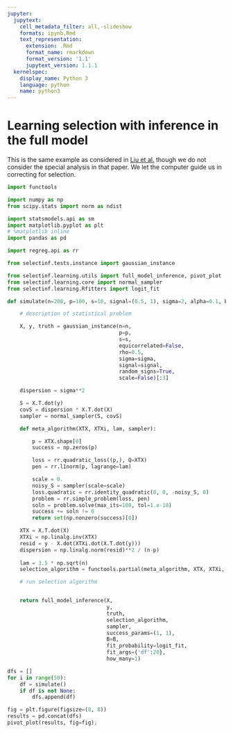 ```yaml
---
jupyter:
  jupytext:
    cell_metadata_filter: all,-slideshow
    formats: ipynb,Rmd
    text_representation:
      extension: .Rmd
      format_name: rmarkdown
      format_version: '1.1'
      jupytext_version: 1.1.1
  kernelspec:
    display_name: Python 3
    language: python
    name: python3
---
```


# Learning selection with inference in the full model

This is the same example as considered in [Liu et al.](https://arxiv.org/abs/1801.09037) though we
do not consider the special analysis in that paper. We let the computer
guide us in correcting for selection.

```python
import functools

import numpy as np
from scipy.stats import norm as ndist

import statsmodels.api as sm
import matplotlib.pyplot as plt
# %matplotlib inline
import pandas as pd

import regreg.api as rr

from selectinf.tests.instance import gaussian_instance

from selectinf.learning.utils import full_model_inference, pivot_plot
from selectinf.learning.core import normal_sampler
from selectinf.learning.Rfitters import logit_fit

def simulate(n=200, p=100, s=10, signal=(0.5, 1), sigma=2, alpha=0.1, B=2000):

    # description of statistical problem

    X, y, truth = gaussian_instance(n=n,
                                    p=p, 
                                    s=s,
                                    equicorrelated=False,
                                    rho=0.5, 
                                    sigma=sigma,
                                    signal=signal,
                                    random_signs=True,
                                    scale=False)[:3]

    dispersion = sigma**2

    S = X.T.dot(y)
    covS = dispersion * X.T.dot(X)
    sampler = normal_sampler(S, covS)

    def meta_algorithm(XTX, XTXi, lam, sampler):

        p = XTX.shape[0]
        success = np.zeros(p)

        loss = rr.quadratic_loss((p,), Q=XTX)
        pen = rr.l1norm(p, lagrange=lam)

        scale = 0.
        noisy_S = sampler(scale=scale)
        loss.quadratic = rr.identity_quadratic(0, 0, -noisy_S, 0)
        problem = rr.simple_problem(loss, pen)
        soln = problem.solve(max_its=100, tol=1.e-10)
        success += soln != 0
        return set(np.nonzero(success)[0])

    XTX = X.T.dot(X)
    XTXi = np.linalg.inv(XTX)
    resid = y - X.dot(XTXi.dot(X.T.dot(y)))
    dispersion = np.linalg.norm(resid)**2 / (n-p)
                         
    lam = 3.5 * np.sqrt(n)
    selection_algorithm = functools.partial(meta_algorithm, XTX, XTXi, lam)

    # run selection algorithm


    return full_model_inference(X,
                                y,
                                truth,
                                selection_algorithm,
                                sampler,
                                success_params=(1, 1),
                                B=B,
                                fit_probability=logit_fit,
                                fit_args={'df':20},
                                how_many=1)
```

```python
dfs = []
for i in range(50):
    df = simulate()
    if df is not None:
        dfs.append(df)
```

```python
fig = plt.figure(figsize=(8, 8))
results = pd.concat(dfs)
pivot_plot(results, fig=fig);
```

```python

```

